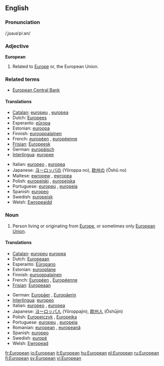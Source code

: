 ==English==

===Pronunciation===
/ˌjʊəɹəˈpiːən/

===Adjective===
'''European'''

# Related to [[Europe]] or, the European Union.

===Related terms===
* [[European Central Bank]]

====Translations====
{{rfc-level|Translations at L4+ not in L3 POS section (AutoFormat would have corrected level of Related terms)}}
{{top}}
*[[Catalan]]: [[europeu]] {{m}}, [[europea]] {{f}}
*Dutch: [[Europees]]
*Esperanto: [[eŭropa]]
*Estonian: [[euroopa]]
*Finnish: [[eurooppalainen]]
*French: [[européen]] {{m}}, [[européenne]] {{f}}
*[[Frisian]]: [[Europeesk]]
*German: [[europäisch]]
*[[Interlingua]]: [[europee]]
{{mid}}
*Italian: [[europeo]] {{m}}, [[europea]] {{f}}
*Japanese: [[ヨーロッパ]]の (Yōroppa no), [[欧州]]の (Ōshū no)
*Maltese: [[ewropew]] {{m}}, [[ewropea]] {{f}}
*Polish: [[europejski]] {{m}}, [[europejska]] {{f}}
*Portuguese: [[europeu]] {{m}}, [[europeia]] {{f}}
*Spanish: [[europeo]]
*Swedish: [[europeisk]]
*Welsh: [[Ewropeaidd]]
{{bottom}}

===Noun===
{{en-noun}}

# Person living or originating from [[Europe]], or sometimes only [[European Union]].

====Translations====
{{top}}
*[[Catalan]]: [[europeu]] {{m}} [[europea]] {{f}}
*Dutch: [[Europeaan]]
*Esperanto: [[Eŭropano]]
*Estonian: [[eurooplane]]
*Finnish: [[eurooppalainen]]
*French: [[Européen]] {{m}}, [[Européenne]] {{f}}
*[[Frisian]]: [[Europeaan]]
{{mid}}
*German: [[Europäer]] {{m}}, [[Europäerin]] {{f}}
*[[Interlingua]]: [[europeo]]
*Italian: [[europeo]] {{m}}, [[europea]] {{f}}
*Japanese: [[ヨーロッパ人]] (Yōroppajin), [[欧州人]] (Ōshūjin)
*Polish: [[Europejczyk]] {{m}}, [[Europejka]] {{f}}
*Portuguese: [[europeu]] {{m}}, [[europeia]] {{f}}
*Romanian: [[european]] {{m}}, [[europeană]] {{f}}
*Spanish: [[europeo]]
*Swedish: [[europé]] {{c}}
*Welsh: [[Ewropead]]
{{bottom}}

[[fr:European]]
[[io:European]]
[[it:European]]
[[hu:European]]
[[pl:European]]
[[ru:European]]
[[fi:European]]
[[sv:European]]
[[vi:European]]